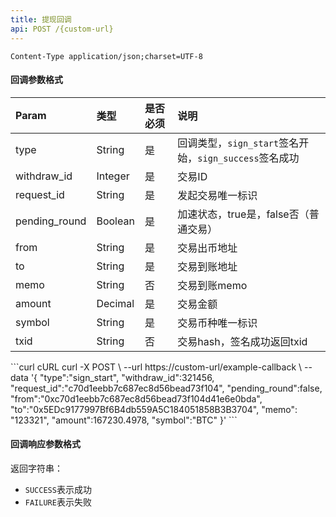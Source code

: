 ---
title: 提现回调
api: POST /{custom-url}
---

`Content-Type application/json;charset=UTF-8`


#### 回调参数格式


| Param         | 类型    | 是否必须 | 说明                                                   |
| :------------ | :------ | :------- | :----------------------------------------------------- |
| type          | String  | 是       | 回调类型，`sign_start`签名开始，`sign_success`签名成功 |
| withdraw_id   | Integer | 是       | 交易ID                                                 |
| request_id    | String  | 是       | 发起交易唯一标识                                       |
| pending_round | Boolean | 是       | 加速状态，true是，false否（普通交易）                  |
| from          | String  | 是       | 交易出币地址                                           |
| to            | String  | 是       | 交易到账地址                                           |
| memo          | String  | 否       | 交易到账memo                                           |
| amount        | Decimal | 是       | 交易金额                                               |
| symbol        | String  | 是       | 交易币种唯一标识                                       |
| txid          | String  | 否       | 交易hash，签名成功返回txid                      |


<RequestExample>
  ```curl cURL
  curl -X POST \
  --url https://custom-url/example-callback \
  --data '{
        "type":"sign_start",
        "withdraw_id":321456,
        "request_id":"c70d1eebb7c687ec8d56bead73f104",
        "pending_round":false,
        "from":"0xc70d1eebb7c687ec8d56bead73f104d41e6e0bda",
        "to":"0x5EDc9177997Bf6B4db559A5C184051858B3B3704",
        "memo": "123321",
        "amount":167230.4978,
        "symbol":"BTC"
  }'
  ```
</RequestExample>


####  回调响应参数格式

返回字符串：
* `SUCCESS`表示成功
* `FAILURE`表示失败